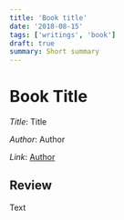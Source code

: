 ```yaml
---
title: 'Book title'
date: '2018-08-15'
tags: ['writings', 'book']
draft: true
summary: Short summary
---
```


# Book Title

_Title_: Title

_Author_: Author

_Link_: [Author](https://www.google.com/)

## Review

Text
